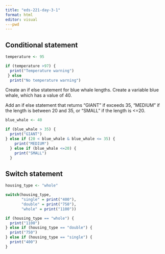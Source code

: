 ```yaml
---
title: "eds-221-day-3-1"
format: html
editor: visual
---pwd
---
```


## Conditional statement

```r
temperature <- 95

if (temperature >97) {
  print("Temperature warning")
 } else 
  print("No temperature warning")
```

Create an if else statement for blue whale lengths. Create a variable blue whale, which has a value of 40.

Add an if else statement that returns "GIANT" if exceeds 35, "MEDIUM" if the length is between 20 and 35, or "SMALL" if the length is \<=20.

```r
blue_whale <- 40

if (blue_whale > 35) {
  print("GIANT")
} else if (20 < blue_whale & blue_whale <= 35) {
    print("MEDIUM")
  } else if (blue_whale <=20) {
    print("SMALL")
  }
```

## Switch statement

```r
housing_type <- "whole"

switch(housing_type, 
       "single" = print("400"),
       "double" = print("750"),
       "whole" = print("1100"))

if (housing_type == "whole") {
  print("1100")
} else if (housing_type == "double") {
  print("750")
} else if (housing_type == "single") {
  print("400")
}
```
